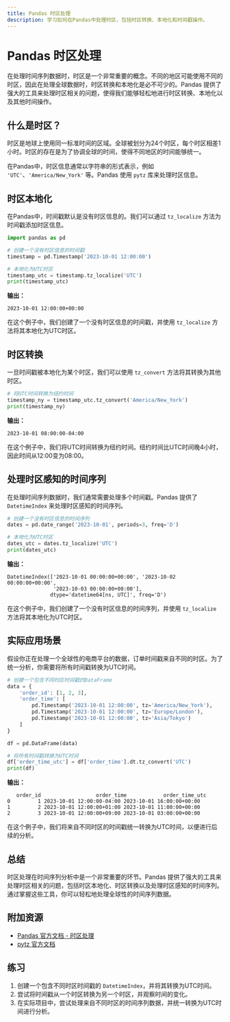 ```yaml
---
title: Pandas 时区处理
description: 学习如何在Pandas中处理时区，包括时区转换、本地化和时间戳操作。
---
```


# Pandas 时区处理

在处理时间序列数据时，时区是一个非常重要的概念。不同的地区可能使用不同的时区，因此在处理全球数据时，时区转换和本地化是必不可少的。Pandas 提供了强大的工具来处理时区相关的问题，使得我们能够轻松地进行时区转换、本地化以及其他时间操作。

## 什么是时区？

时区是地球上使用同一标准时间的区域。全球被划分为24个时区，每个时区相差1小时。时区的存在是为了协调全球的时间，使得不同地区的时间能够统一。

在Pandas中，时区信息通常以字符串的形式表示，例如 `'UTC'`、`'America/New_York'` 等。Pandas 使用 `pytz` 库来处理时区信息。

## 时区本地化

在Pandas中，时间戳默认是没有时区信息的。我们可以通过 `tz_localize` 方法为时间戳添加时区信息。

```python
import pandas as pd

# 创建一个没有时区信息的时间戳
timestamp = pd.Timestamp('2023-10-01 12:00:00')

# 本地化为UTC时区
timestamp_utc = timestamp.tz_localize('UTC')
print(timestamp_utc)
```

**输出：**
```
2023-10-01 12:00:00+00:00
```

在这个例子中，我们创建了一个没有时区信息的时间戳，并使用 `tz_localize` 方法将其本地化为UTC时区。

## 时区转换

一旦时间戳被本地化为某个时区，我们可以使用 `tz_convert` 方法将其转换为其他时区。

```python
# 将UTC时间转换为纽约时间
timestamp_ny = timestamp_utc.tz_convert('America/New_York')
print(timestamp_ny)
```

**输出：**
```
2023-10-01 08:00:00-04:00
```

在这个例子中，我们将UTC时间转换为纽约时间。纽约时间比UTC时间晚4小时，因此时间从12:00变为08:00。

## 处理时区感知的时间序列

在处理时间序列数据时，我们通常需要处理多个时间戳。Pandas 提供了 `DatetimeIndex` 来处理时区感知的时间序列。

```python
# 创建一个没有时区信息的时间序列
dates = pd.date_range('2023-10-01', periods=3, freq='D')

# 本地化为UTC时区
dates_utc = dates.tz_localize('UTC')
print(dates_utc)
```

**输出：**
```
DatetimeIndex(['2023-10-01 00:00:00+00:00', '2023-10-02 00:00:00+00:00',
               '2023-10-03 00:00:00+00:00'],
              dtype='datetime64[ns, UTC]', freq='D')
```

在这个例子中，我们创建了一个没有时区信息的时间序列，并使用 `tz_localize` 方法将其本地化为UTC时区。

## 实际应用场景

假设你正在处理一个全球性的电商平台的数据，订单时间戳来自不同的时区。为了统一分析，你需要将所有时间戳转换为UTC时间。

```python
# 创建一个包含不同时区时间戳的DataFrame
data = {
    'order_id': [1, 2, 3],
    'order_time': [
        pd.Timestamp('2023-10-01 12:00:00', tz='America/New_York'),
        pd.Timestamp('2023-10-01 12:00:00', tz='Europe/London'),
        pd.Timestamp('2023-10-01 12:00:00', tz='Asia/Tokyo')
    ]
}

df = pd.DataFrame(data)

# 将所有时间戳转换为UTC时间
df['order_time_utc'] = df['order_time'].dt.tz_convert('UTC')
print(df)
```

**输出：**
```
   order_id                  order_time            order_time_utc
0         1 2023-10-01 12:00:00-04:00 2023-10-01 16:00:00+00:00
1         2 2023-10-01 12:00:00+01:00 2023-10-01 11:00:00+00:00
2         3 2023-10-01 12:00:00+09:00 2023-10-01 03:00:00+00:00
```

在这个例子中，我们将来自不同时区的时间戳统一转换为UTC时间，以便进行后续的分析。

## 总结

时区处理在时间序列分析中是一个非常重要的环节。Pandas 提供了强大的工具来处理时区相关的问题，包括时区本地化、时区转换以及处理时区感知的时间序列。通过掌握这些工具，你可以轻松地处理全球性的时间序列数据。

## 附加资源

- [Pandas 官方文档 - 时区处理](https://pandas.pydata.org/pandas-docs/stable/user_guide/timeseries.html#time-zone-handling)
- [pytz 官方文档](https://pypi.org/project/pytz/)

## 练习

1. 创建一个包含不同时区时间戳的 `DatetimeIndex`，并将其转换为UTC时间。
2. 尝试将时间戳从一个时区转换为另一个时区，并观察时间的变化。
3. 在实际项目中，尝试处理来自不同时区的时间序列数据，并统一转换为UTC时间进行分析。